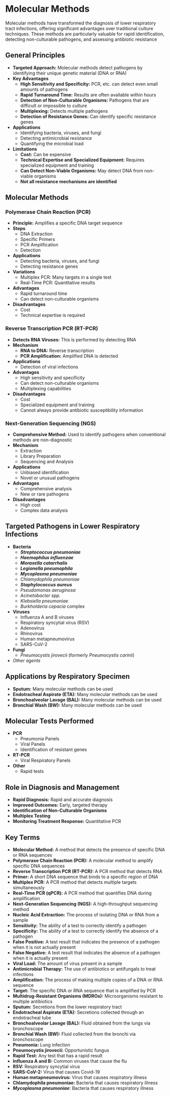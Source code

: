 # Molecular Methods {-}

Molecular methods have transformed the diagnosis of lower respiratory tract infections, offering significant advantages over traditional culture techniques. These methods are particularly valuable for rapid identification, detecting non-culturable pathogens, and assessing antibiotic resistance

## **General Principles** {-}

*   **Targeted Approach:** Molecular methods detect pathogens by identifying their unique genetic material (DNA or RNA)
*   **Key Advantages**
    *   **High Sensitivity and Specificity:** PCR, etc. can detect even small amounts of pathogens
    *   **Rapid Turnaround Time:** Results are often available within hours
    *   **Detection of Non-Culturable Organisms:** Pathogens that are difficult or impossible to culture
    *   **Multiplexing:** Detects multiple pathogens
    *   **Detection of Resistance Genes:** Can identify specific resistance genes
*   **Applications**
    *   Identifying bacteria, viruses, and fungi
    *   Detecting antimicrobial resistance
    *   Quantifying the microbial load
*   **Limitations**
    *   **Cost:** Can be expensive
    *   **Technical Expertise and Specialized Equipment:** Requires specialized equipment and training
    *   **Can Detect Non-Viable Organisms:** May detect DNA from non-viable organisms
    *   **Not all resistance mechanisms are identified**

## **Molecular Methods** {-}

### **Polymerase Chain Reaction (PCR)** {-}
*   **Principle:** Amplifies a specific DNA target sequence
*   **Steps**
    *   DNA Extraction
    *   Specific Primers
    *   PCR Amplification
    *   Detection
*   **Applications**
    *   Detecting bacteria, viruses, and fungi
    *   Detecting resistance genes
*   **Variations**
    *   Multiplex PCR: Many targets in a single test
    *   Real-Time PCR: Quantitative results
*   **Advantages**
    *   Rapid turnaround time
    *   Can detect non-culturable organisms
*   **Disadvantages**
    *   Cost
    *   Technical expertise is required

### **Reverse Transcription PCR (RT-PCR)** {-}
*   **Detects RNA Viruses:** This is performed by detecting RNA
*   **Mechanism**
    *   **RNA to DNA:** Reverse transcription
    *   **PCR Amplification:** Amplified DNA is detected
*   **Applications**
    *   Detection of viral infections
*   **Advantages**
    *   High sensitivity and specificity
    *   Can detect non-culturable organisms
    *   Multiplexing capabilities
*   **Disadvantages**
    *   Cost
    *   Specialized equipment and training
    *   Cannot always provide antibiotic susceptibility information

### **Next-Generation Sequencing (NGS)** {-}

*   **Comprehensive Method:** Used to identify pathogens when conventional methods are non-diagnostic
*   **Mechanism**
    *   Extraction
    *   Library Preparation
    *   Sequencing and Analysis
*   **Applications**
    *   Unbiased identification
    *   Novel or unusual pathogens
*   **Advantages**
    *   Comprehensive analysis
    *   New or rare pathogens
*   **Disadvantages**
    *   High cost
    *   Complex data analysis

## **Targeted Pathogens in Lower Respiratory Infections** {-}

*   **Bacteria**
    *   ***Streptococcus pneumoniae***
    *   ***Haemophilus influenzae***
    *   ***Moraxella catarrhalis***
    *   ***Legionella pneumophila***
    *   ***Mycoplasma pneumoniae***
    *   *Chlamydophila pneumoniae*
    *   ***Staphylococcus aureus***
    *   *Pseudomonas aeruginosa*
    *   *Acinetobacter spp.*
    *   *Klebsiella pneumoniae*
    *   *Burkholderia cepacia* complex
*   **Viruses**
    *   Influenza A and B viruses
    *   Respiratory syncytial virus (RSV)
    *   Adenovirus
    *   Rhinovirus
    *   Human metapneumovirus
    *   SARS-CoV-2
*   **Fungi**
    *   *Pneumocystis jirovecii* (formerly *Pneumocystis carinii*)
*   *Other agents*

## **Applications by Respiratory Specimen** {-}

*   **Sputum:** Many molecular methods can be used
*   **Endotracheal Aspirate (ETA):** Many molecular methods can be used
*   **Bronchoalveolar Lavage (BAL):** Many molecular methods can be used
*   **Bronchial Wash (BW):** Many molecular methods can be used

## **Molecular Tests Performed** {-}

*   **PCR**
    *   Pneumonia Panels
    *   Viral Panels
    *   Identification of resistant genes
*   **RT-PCR**
    *   Viral Respiratory Panels
*   **Other**
    *   Rapid tests

## **Role in Diagnosis and Management** {-}

*   **Rapid Diagnosis:** Rapid and accurate diagnosis
*   **Improved Outcomes:** Early, targeted therapy
*   **Identification of Non-Culturable Organisms**
*   **Multiplex Testing**
*   **Monitoring Treatment Response:** Quantitative PCR

## **Key Terms** {-}

*   **Molecular Method:** A method that detects the presence of specific DNA or RNA sequences
*   **Polymerase Chain Reaction (PCR):** A molecular method to amplify specific DNA sequences
*   **Reverse Transcription PCR (RT-PCR):** A PCR method that detects RNA
*   **Primer:** A short DNA sequence that binds to a specific region of DNA
*   **Multiplex PCR:** A PCR method that detects multiple targets simultaneously
*   **Real-Time PCR (qPCR):** A PCR method that quantifies DNA during amplification
*   **Next-Generation Sequencing (NGS):** A high-throughput sequencing method
*   **Nucleic Acid Extraction:** The process of isolating DNA or RNA from a sample
*   **Sensitivity:** The ability of a test to correctly identify a pathogen
*   **Specificity:** The ability of a test to correctly identify the absence of a pathogen
*   **False Positive:** A test result that indicates the presence of a pathogen when it is not actually present
*   **False Negative:** A test result that indicates the absence of a pathogen when it is actually present
*   **Viral Load:** The amount of virus present in a sample
*   **Antimicrobial Therapy:** The use of antibiotics or antifungals to treat infections
*   **Amplification:** The process of making multiple copies of a DNA or RNA sequence
*   **Target:** The specific DNA or RNA sequence that is amplified by PCR
*   **Multidrug-Resistant Organisms (MDROs):** Microorganisms resistant to multiple antibiotics
*   **Sputum:** Secretions from the lower respiratory tract
*   **Endotracheal Aspirate (ETA):** Secretions collected through an endotracheal tube
*   **Bronchoalveolar Lavage (BAL):** Fluid obtained from the lungs via bronchoscope
*   **Bronchial Wash (BW):** Fluid collected from the bronchi via bronchoscope
*   **Pneumonia:** Lung infection
*   **Pneumocystis jirovecii:** Opportunistic fungus
*   **Rapid Test:** Any test that has a rapid result
*   **Influenza A and B:** Common viruses that cause the flu
*   **RSV:** Respiratory syncytial virus
*   **SARS-CoV-2:** Virus that causes Covid-19
*   **Human metapneumovirus:** Virus that causes respiratory illness
*   **Chlamydophila pneumoniae:** Bacteria that causes respiratory illness
*   ***Mycoplasma pneumoniae***: Bacteria that causes respiratory illness
